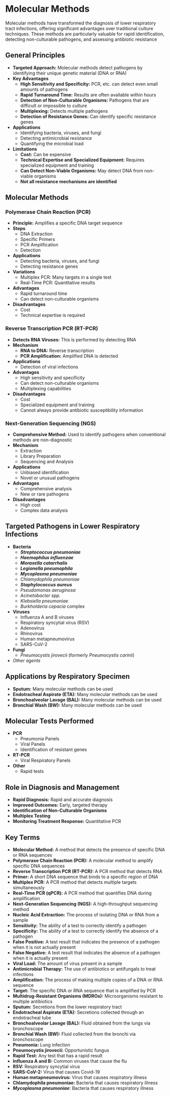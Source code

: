 # Molecular Methods {-}

Molecular methods have transformed the diagnosis of lower respiratory tract infections, offering significant advantages over traditional culture techniques. These methods are particularly valuable for rapid identification, detecting non-culturable pathogens, and assessing antibiotic resistance

## **General Principles** {-}

*   **Targeted Approach:** Molecular methods detect pathogens by identifying their unique genetic material (DNA or RNA)
*   **Key Advantages**
    *   **High Sensitivity and Specificity:** PCR, etc. can detect even small amounts of pathogens
    *   **Rapid Turnaround Time:** Results are often available within hours
    *   **Detection of Non-Culturable Organisms:** Pathogens that are difficult or impossible to culture
    *   **Multiplexing:** Detects multiple pathogens
    *   **Detection of Resistance Genes:** Can identify specific resistance genes
*   **Applications**
    *   Identifying bacteria, viruses, and fungi
    *   Detecting antimicrobial resistance
    *   Quantifying the microbial load
*   **Limitations**
    *   **Cost:** Can be expensive
    *   **Technical Expertise and Specialized Equipment:** Requires specialized equipment and training
    *   **Can Detect Non-Viable Organisms:** May detect DNA from non-viable organisms
    *   **Not all resistance mechanisms are identified**

## **Molecular Methods** {-}

### **Polymerase Chain Reaction (PCR)** {-}
*   **Principle:** Amplifies a specific DNA target sequence
*   **Steps**
    *   DNA Extraction
    *   Specific Primers
    *   PCR Amplification
    *   Detection
*   **Applications**
    *   Detecting bacteria, viruses, and fungi
    *   Detecting resistance genes
*   **Variations**
    *   Multiplex PCR: Many targets in a single test
    *   Real-Time PCR: Quantitative results
*   **Advantages**
    *   Rapid turnaround time
    *   Can detect non-culturable organisms
*   **Disadvantages**
    *   Cost
    *   Technical expertise is required

### **Reverse Transcription PCR (RT-PCR)** {-}
*   **Detects RNA Viruses:** This is performed by detecting RNA
*   **Mechanism**
    *   **RNA to DNA:** Reverse transcription
    *   **PCR Amplification:** Amplified DNA is detected
*   **Applications**
    *   Detection of viral infections
*   **Advantages**
    *   High sensitivity and specificity
    *   Can detect non-culturable organisms
    *   Multiplexing capabilities
*   **Disadvantages**
    *   Cost
    *   Specialized equipment and training
    *   Cannot always provide antibiotic susceptibility information

### **Next-Generation Sequencing (NGS)** {-}

*   **Comprehensive Method:** Used to identify pathogens when conventional methods are non-diagnostic
*   **Mechanism**
    *   Extraction
    *   Library Preparation
    *   Sequencing and Analysis
*   **Applications**
    *   Unbiased identification
    *   Novel or unusual pathogens
*   **Advantages**
    *   Comprehensive analysis
    *   New or rare pathogens
*   **Disadvantages**
    *   High cost
    *   Complex data analysis

## **Targeted Pathogens in Lower Respiratory Infections** {-}

*   **Bacteria**
    *   ***Streptococcus pneumoniae***
    *   ***Haemophilus influenzae***
    *   ***Moraxella catarrhalis***
    *   ***Legionella pneumophila***
    *   ***Mycoplasma pneumoniae***
    *   *Chlamydophila pneumoniae*
    *   ***Staphylococcus aureus***
    *   *Pseudomonas aeruginosa*
    *   *Acinetobacter spp.*
    *   *Klebsiella pneumoniae*
    *   *Burkholderia cepacia* complex
*   **Viruses**
    *   Influenza A and B viruses
    *   Respiratory syncytial virus (RSV)
    *   Adenovirus
    *   Rhinovirus
    *   Human metapneumovirus
    *   SARS-CoV-2
*   **Fungi**
    *   *Pneumocystis jirovecii* (formerly *Pneumocystis carinii*)
*   *Other agents*

## **Applications by Respiratory Specimen** {-}

*   **Sputum:** Many molecular methods can be used
*   **Endotracheal Aspirate (ETA):** Many molecular methods can be used
*   **Bronchoalveolar Lavage (BAL):** Many molecular methods can be used
*   **Bronchial Wash (BW):** Many molecular methods can be used

## **Molecular Tests Performed** {-}

*   **PCR**
    *   Pneumonia Panels
    *   Viral Panels
    *   Identification of resistant genes
*   **RT-PCR**
    *   Viral Respiratory Panels
*   **Other**
    *   Rapid tests

## **Role in Diagnosis and Management** {-}

*   **Rapid Diagnosis:** Rapid and accurate diagnosis
*   **Improved Outcomes:** Early, targeted therapy
*   **Identification of Non-Culturable Organisms**
*   **Multiplex Testing**
*   **Monitoring Treatment Response:** Quantitative PCR

## **Key Terms** {-}

*   **Molecular Method:** A method that detects the presence of specific DNA or RNA sequences
*   **Polymerase Chain Reaction (PCR):** A molecular method to amplify specific DNA sequences
*   **Reverse Transcription PCR (RT-PCR):** A PCR method that detects RNA
*   **Primer:** A short DNA sequence that binds to a specific region of DNA
*   **Multiplex PCR:** A PCR method that detects multiple targets simultaneously
*   **Real-Time PCR (qPCR):** A PCR method that quantifies DNA during amplification
*   **Next-Generation Sequencing (NGS):** A high-throughput sequencing method
*   **Nucleic Acid Extraction:** The process of isolating DNA or RNA from a sample
*   **Sensitivity:** The ability of a test to correctly identify a pathogen
*   **Specificity:** The ability of a test to correctly identify the absence of a pathogen
*   **False Positive:** A test result that indicates the presence of a pathogen when it is not actually present
*   **False Negative:** A test result that indicates the absence of a pathogen when it is actually present
*   **Viral Load:** The amount of virus present in a sample
*   **Antimicrobial Therapy:** The use of antibiotics or antifungals to treat infections
*   **Amplification:** The process of making multiple copies of a DNA or RNA sequence
*   **Target:** The specific DNA or RNA sequence that is amplified by PCR
*   **Multidrug-Resistant Organisms (MDROs):** Microorganisms resistant to multiple antibiotics
*   **Sputum:** Secretions from the lower respiratory tract
*   **Endotracheal Aspirate (ETA):** Secretions collected through an endotracheal tube
*   **Bronchoalveolar Lavage (BAL):** Fluid obtained from the lungs via bronchoscope
*   **Bronchial Wash (BW):** Fluid collected from the bronchi via bronchoscope
*   **Pneumonia:** Lung infection
*   **Pneumocystis jirovecii:** Opportunistic fungus
*   **Rapid Test:** Any test that has a rapid result
*   **Influenza A and B:** Common viruses that cause the flu
*   **RSV:** Respiratory syncytial virus
*   **SARS-CoV-2:** Virus that causes Covid-19
*   **Human metapneumovirus:** Virus that causes respiratory illness
*   **Chlamydophila pneumoniae:** Bacteria that causes respiratory illness
*   ***Mycoplasma pneumoniae***: Bacteria that causes respiratory illness
